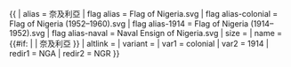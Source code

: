 {{ {{{1<noinclude>|country showdata</noinclude>}}}
| alias = 奈及利亞
| flag alias = Flag of Nigeria.svg
| flag alias-colonial = Flag of Nigeria (1952–1960).svg
| flag alias-1914 = Flag of Nigeria (1914–1952).svg
| flag alias-naval = Naval Ensign of Nigeria.svg
| size = {{{size|}}}
| name = {{#if: {{{name|}}} | {{{name|}}} | 奈及利亞 }}
| altlink = {{{altlink|}}}
| variant = {{{variant|}}}
<noinclude>
| var1 = colonial
| var2 = 1914
| redir1 = NGA
| redir2 = NGR
</noinclude>
}}